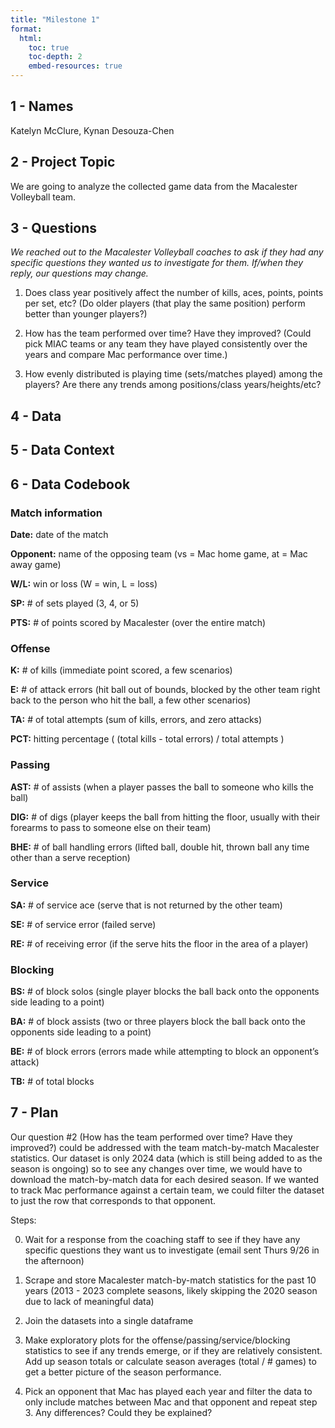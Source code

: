 ```yaml
---
title: "Milestone 1"
format:
  html:
    toc: true
    toc-depth: 2
    embed-resources: true
---
```


## 1 - Names

Katelyn McClure, Kynan Desouza-Chen

## 2 - Project Topic

We are going to analyze the collected game data from the Macalester Volleyball team.

## 3 - Questions

*We reached out to the Macalester Volleyball coaches to ask if they had any specific questions they wanted us to investigate for them. If/when they reply, our questions may change.*

1. Does class year positively affect the number of kills, aces, points, points per set, etc? (Do older players (that play the same position) perform better than younger players?)

2. How has the team performed over time? Have they improved? (Could pick MIAC teams or any team they have played consistently over the years and compare Mac performance over time.) 

3. How evenly distributed is playing time (sets/matches played) among the players? Are there any trends among positions/class years/heights/etc?

## 4 - Data


## 5 - Data Context


## 6 - Data Codebook

### Match information

**Date:** date of the match

**Opponent:** name of the opposing team (vs = Mac home game, at = Mac away game)

**W/L:** win or loss (W = win, L = loss)

**SP:** # of sets played (3, 4, or 5)

**PTS:** # of points scored by Macalester (over the entire match)

### Offense

**K:** # of kills (immediate point scored, a few scenarios)

**E:** # of attack errors (hit ball out of bounds, blocked by the other team right back to the person who hit the ball, a few other scenarios)

**TA:** # of total attempts (sum of kills, errors, and zero attacks)

**PCT:** hitting percentage ( (total kills - total errors) / total attempts )

### Passing

**AST:** # of assists (when a player passes the ball to someone who kills the ball)

**DIG:** # of digs (player keeps the ball from hitting the floor, usually with their forearms to pass to someone else on their team)

**BHE:** # of ball handling errors (lifted ball, double hit, thrown ball any time other than a serve reception)

### Service

**SA:** # of service ace (serve that is not returned by the other team)

**SE:** # of service error (failed serve)

**RE:** # of receiving error (if the serve hits the floor in the area of a player)

### Blocking

**BS:** # of block solos (single player blocks the ball back onto the opponents side leading to a point)

**BA:** # of block assists (two or three players block the ball back onto the opponents side leading to a point)

**BE:** # of block errors (errors made while attempting to block an opponent's attack)

**TB:** # of total blocks

## 7 - Plan

Our question #2 (How has the team performed over time? Have they improved?) could be addressed with the team match-by-match Macalester statistics. Our dataset is only 2024 data (which is still being added to as the season is ongoing) so to see any changes over time, we would have to download the match-by-match data for each desired season. If we wanted to track Mac performance against a certain team, we could filter the dataset to just the row that corresponds to that opponent. 

Steps:

0. Wait for a response from the coaching staff to see if they have any specific questions they want us to investigate (email sent Thurs 9/26 in the afternoon)

1. Scrape and store Macalester match-by-match statistics for the past 10 years (2013 - 2023 complete seasons, likely skipping the 2020 season due to lack of meaningful data)

2. Join the datasets into a single dataframe

3. Make exploratory plots for the offense/passing/service/blocking statistics to see if any trends emerge, or if they are relatively consistent. Add up season totals or calculate season averages (total / # games) to get a better picture of the season performance.

4. Pick an opponent that Mac has played each year and filter the data to only include matches between Mac and that opponent and repeat step 3. Any differences? Could they be explained?
